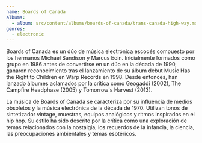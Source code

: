 ```yaml
---
name: Boards of Canada
albums:
  - album: src/content/albums/boards-of-canada/trans-canada-high-way.mdx
genres:
  - electronic
---
```


Boards of Canada es un dúo de música electrónica escocés compuesto por los hermanos Michael Sandison y Marcus Eoin. Inicialmente formados como grupo en 1986 antes de convertirse en un dúo en la década de 1990, ganaron reconocimiento tras el lanzamiento de su álbum debut Music Has the Right to Children en Warp Records en 1998. Desde entonces, han lanzado álbumes aclamados por la crítica como Geogaddi (2002), The Campfire Headphase (2005) y Tomorrow's Harvest (2013).

La música de Boards of Canada se caracteriza por su influencia de medios obsoletos y la música electrónica de la década de 1970. Utilizan tonos de sintetizador vintage, muestras, equipos analógicos y ritmos inspirados en el hip hop. Su estilo ha sido descrito por la crítica como una exploración de temas relacionados con la nostalgia, los recuerdos de la infancia, la ciencia, las preocupaciones ambientales y temas esotéricos.

